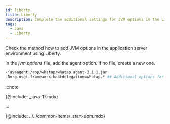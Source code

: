 ```yaml
---
id: liberty
title: Liberty
description: Complete the additional settings for JVM options in the Liberty application server environment.
tags:
  - Java
  - Liberty
---
```


Check the method how to add JVM options in the application server environment using Liberty. 

In the _jvm.options_ file, add the agent option. If no file, create a new one.

```bash title=/wasliberty/usr/servers/defaultServer/jvm.options {2} showLineNumbers
-javaagent:/app/whatap/whatap.agent-2.1.1.jar
-Dorg.osgi.framework.bootdelegation=whatap.* ## Additional options for OSGI framework configuration ##
```

:::note

{@include: _java-17.mdx}  

:::

{@include: ../../common-items/_start-apm.mdx} 
